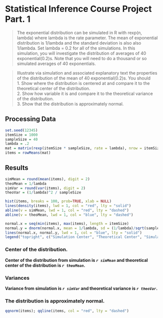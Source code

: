 Statistical Inference Course Project Part. 1
======

> The exponential distribution can be simulated in R with rexp(n, lambda) where lambda is the rate parameter. The mean of exponential distribution is 1/lambda and the standard deviation is also also 1/lambda. Set lambda = 0.2 for all of the simulations. In this simulation, you will investigate the distribution of averages of 40 exponential(0.2)s. Note that you will need to do a thousand or so simulated averages of 40 exponentials.

> Illustrate via simulation and associated explanatory text the properties of the distribution of the mean of 40 exponential(0.2)s.  You should  
> 1. Show where the distribution is centered at and compare it to the theoretical center of the distribution.  
> 2. Show how variable it is and compare it to the theoretical variance of the distribution.  
> 3. Show that the distribution is approximately normal.  

## Processing Data
```r
set.seed(12345)
itemSize = 1000
sampleSize = 40
lambda = .2
mat = matrix(rexp(itemSize * sampleSize, rate = lambda), nrow = itemSize, ncol = sampleSize)
items = rowMeans(mat)
```

## Results
```r
simMean = round(mean(items), digit = 2)
theoMean = 1/lambda
simVar = round(var(items), digit = 2)
theoVar = (1/lambda)^2 / sampleSize

hist(items, breaks = 100, prob=TRUE, xlab = NULL)
lines(density(items), lwd = 1, col = "red", lty = "solid")
abline(v = simMean, lwd = 1, col = "red", lty = "dashed")
abline(v = theoMean, lwd = 1, col = "blue", lty = "dashed")

normal.x = seq(min(items), max(items), length = itemSize)
normal.y = dnorm(normal.x, mean = 1/lambda, sd = (1/lambda)/sqrt(sampleSize))
lines(normal.x, normal.y, lwd = 1, col = "blue", lty = "solid")
legend("topright", c("Simulation Center", "Theoretical Center", "Simulation SD", "Theoretical SD"), lty=c("dashed", "dashed", "solid", "solid"), lwd=2, col = c("red", "blue", "red", "blue"))
```

### Center of the distribution.
**Center of the distribution from simulation is _`r simMean`_ and theoretical center of the distribution is _`r theoMean`_.** 

### Variances
**Variance from simulation is _`r simVar`_ and theoretical variance is _`r theoVar`_.** 

### The distribution is approximately normal.
```r
qqnorm(items); qqline(items, col = "red", lty = "dashed")
```
